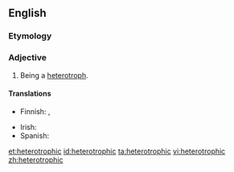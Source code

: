 ==English==

===Etymology===
{{confix|hetero|trophic|lang=en}}

===Adjective===
{{en-adj|-}}

# Being a [[heterotroph]].

====Translations====
{{trans-top|being a heterotroph}}
* Finnish: {{t|fi|toisenvarainen}}, {{t|fi|heterotrofinen}}
{{trans-mid}}
* Irish: {{t|ga|heitreatrófach}}
* Spanish: {{t+|es|heterótrofo}}
{{trans-bottom}}

[[et:heterotrophic]]
[[id:heterotrophic]]
[[ta:heterotrophic]]
[[vi:heterotrophic]]
[[zh:heterotrophic]]